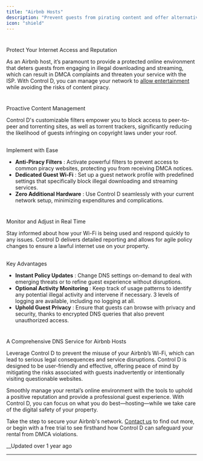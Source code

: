 ```yaml
---
title: "Airbnb Hosts"
description: "Prevent guests from pirating content and offer alternative (legal) entertainment options at the same time."
icon: "shield"
---
```


# 

Protect Your Internet Access and Reputation

As an Airbnb host, it’s paramount to provide a protected online environment that deters guests from engaging in illegal downloading and streaming, which can result in DMCA complaints and threaten your service with the ISP. With Control D, you can manage your network to [allow entertainment](/docs/services) while avoiding the risks of content piracy.

# 

Proactive Content Management

Control D's customizable filters empower you to block access to peer-to-peer and torrenting sites, as well as torrent trackers, significantly reducing the likelihood of guests infringing on copyright laws under your roof.

## 

Implement with Ease

  * **Anti-Piracy Filters** : Activate powerful filters to prevent access to common piracy websites, protecting you from receiving DMCA notices.
  * **Dedicated Guest Wi-Fi** : Set up a guest network profile with predefined settings that specifically block illegal downloading and streaming services.
  * **Zero Additional Hardware** : Use Control D seamlessly with your current network setup, minimizing expenditures and complications.

# 

Monitor and Adjust in Real Time

Stay informed about how your Wi-Fi is being used and respond quickly to any issues. Control D delivers detailed reporting and allows for agile policy changes to ensure a lawful internet use on your property.

## 

Key Advantages

  * **Instant Policy Updates** : Change DNS settings on-demand to deal with emerging threats or to refine guest experience without disruptions.
  * **Optional Activity Monitoring** : Keep track of usage patterns to identify any potential illegal activity and intervene if necessary. 3 levels of logging are available, including no logging at all. 
  * **Uphold Guest Privacy** : Ensure that guests can browse with privacy and security, thanks to encrypted DNS queries that also prevent unauthorized access.

# 

A Comprehensive DNS Service for Airbnb Hosts

Leverage Control D to prevent the misuse of your Airbnb’s Wi-Fi, which can lead to serious legal consequences and service disruptions. Control D is designed to be user-friendly and effective, offering peace of mind by mitigating the risks associated with guests inadvertently or intentionally visiting questionable websites.

Smoothly manage your rental’s online environment with the tools to uphold a positive reputation and provide a professional guest experience. With Control D, you can focus on what you do best—hosting—while we take care of the digital safety of your property.

Take the step to secure your Airbnb's network. [Contact us](https://controld.com/contact) to find out more, or begin with a free trial to see firsthand how Control D can safeguard your rental from DMCA violations.

__Updated over 1 year ago

* * *
